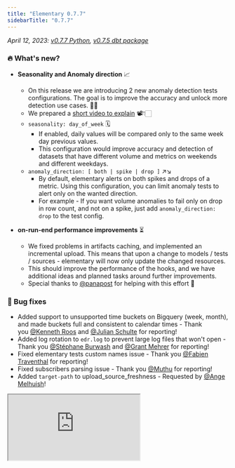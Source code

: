 ```yaml
---
title: "Elementary 0.7.7"
sidebarTitle: "0.7.7"
---
```


_April 12, 2023: [v0.7.7 Python](https://github.com/elementary-data/elementary/releases/tag/v0.7.7), [v0.7.5 dbt package](https://github.com/elementary-data/dbt-data-reliability/releases/tag/0.7.5)_

### 🔥 What's new?

- **Seasonality and Anomaly direction** 📈
  - On this release we are introducing 2 new anomaly detection tests configurations. The goal is to improve the accuracy and unlock more detection use cases. 🎯💪
  - We prepared a [short video to explain](https://www.loom.com/share/b92d880b768d44a7bd2b0010a6223b62) 📽👇🏻
  - `seasonality: day_of_week` 🗓
    - If enabled, daily values will be compared only to the same week day previous values.
    - This configuration would improve accuracy and detection of datasets that have different volume and metrics on weekends and different weekdays.
  - `anomaly_direction: [ both | spike | drop ]` ↗️↘️
    - By default, elementary alerts on both spikes and drops of a metric. Using this configuration, you can limit anomaly tests to alert only on the wanted direction.
    - For example - If you want volume anomalies to fail only on drop in row count, and not on a spike, just add `anomaly_direction: drop` to the test config.

- **on-run-end performance improvements** ⏳
  - We fixed problems in artifacts caching, and implemented an incremental upload. This means that upon a change to models / tests / sources - elementary will now only update the changed resources.
  - This should improve the performance of the hooks, and we have additional ideas and planned tasks around further improvements.
  - Special thanks to [@panapost](https://elementary-community.slack.com/team/U050WNK4SQL) for helping with this effort 🤩
  

### 🐞 Bug fixes
- Added support to unsupported time buckets on Bigquery (week, month), and made buckets full and consistent to calendar times - Thank you [@Kenneth Roos](https://elementary-community.slack.com/team/U04UDU686P7) and [@Julian Schulte](https://elementary-community.slack.com/team/U04U9DAPR5L) for reporting!
- Added log rotation to `edr.log` to prevent large log files that won't open - Thank you [@Stéphane Burwash](https://elementary-community.slack.com/team/U03R02KUP1V) and [@Grant Mehrer](https://elementary-community.slack.com/team/U04E1UTPEAE) for reporting!
- Fixed elementary tests custom names issue - Thank you [@Fabien Traventhal](https://elementary-community.slack.com/team/U03G693L05R) for reporting!
- Fixed subscribers parsing issue - Thank you [@Muthu](https://elementary-community.slack.com/team/U04TL5H856K) for reporting!
- Added `target-path` to upload_source_freshness - Requested by [@Ange Melhuish](https://elementary-community.slack.com/team/U04KWBDTP4J)!


<iframe src="https://www.loom.com/embed/b92d880b768d44a7bd2b0010a6223b62">
</iframe>